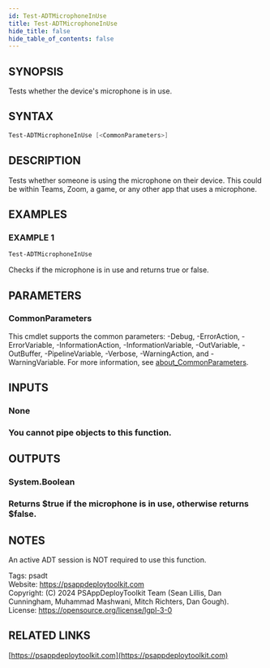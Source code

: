 ```yaml
---
id: Test-ADTMicrophoneInUse
title: Test-ADTMicrophoneInUse
hide_title: false
hide_table_of_contents: false
---
```


## SYNOPSIS

Tests whether the device's microphone is in use.

## SYNTAX

```powershell
Test-ADTMicrophoneInUse [<CommonParameters>]
```

## DESCRIPTION

Tests whether someone is using the microphone on their device.
This could be within Teams, Zoom, a game, or any other app that uses a microphone.

## EXAMPLES

### EXAMPLE 1

```powershell
Test-ADTMicrophoneInUse
```

Checks if the microphone is in use and returns true or false.

## PARAMETERS

### CommonParameters

This cmdlet supports the common parameters: -Debug, -ErrorAction, -ErrorVariable, -InformationAction, -InformationVariable, -OutVariable, -OutBuffer, -PipelineVariable, -Verbose, -WarningAction, and -WarningVariable. For more information, see [about_CommonParameters](http://go.microsoft.com/fwlink/?LinkID=113216).

## INPUTS

### None

### You cannot pipe objects to this function.
## OUTPUTS

### System.Boolean

### Returns $true if the microphone is in use, otherwise returns $false.
## NOTES
An active ADT session is NOT required to use this function.

Tags: psadt<br />
Website: https://psappdeploytoolkit.com<br />
Copyright: (C) 2024 PSAppDeployToolkit Team (Sean Lillis, Dan Cunningham, Muhammad Mashwani, Mitch Richters, Dan Gough).<br />
License: https://opensource.org/license/lgpl-3-0

## RELATED LINKS

[https://psappdeploytoolkit.com](https://psappdeploytoolkit.com)
